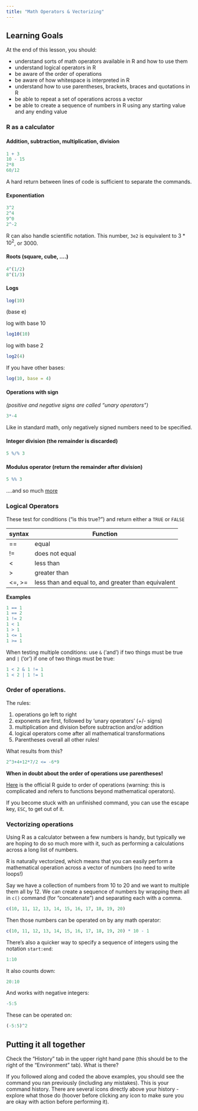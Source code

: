 ```yaml
---
title: "Math Operators & Vectorizing"
---
```


::: {.callout-caution collapse="false"}
## Learning Goals

At the end of this lesson, you should:

-   understand sorts of math operators available in R and how to use them
-   understand logical operators in R
-   be aware of the order of operations
-   be aware of how whitespace is interpreted in R
-   understand how to use parentheses, brackets, braces and quotations in R
-   be able to repeat a set of operations across a vector
-   be able to create a sequence of numbers in R using any starting value and any ending value
:::

### R as a calculator

#### Addition, subtraction, multiplication, division

```r
1 + 3
10 - 15
2*8
60/12
```

A hard return between lines of code is sufficient to separate the commands.

#### Exponentiation

```r
3^2
2^4
9^0
2^-2
```

R can also handle scientific notation. This number, `3e2` is equivalent to $3 * 10^2$, or $3000$.

#### Roots (square, cube, ....)

```r
4^(1/2)
8^(1/3)
```

#### Logs

```r
log(10)
```

(base e)

log with base 10

```r
log10(10)
```

log with base 2

```r
log2(4)
```

If you have other bases:

```r
log(10, base = 4)
```

#### Operations with sign

*(positive and negative signs are called "unary operators")*

```r
3*-4
```

Like in standard math, only negatively signed numbers need to be specified.

#### Integer division (the remainder is discarded)

```r
5 %/% 3
```

#### Modulus operator (return the remainder after division)

```r
5 %% 3
```

....and so much [more](https://stat.ethz.ch/R-manual/R-devel/library/base/html/00Index.html)

### Logical Operators

These test for conditions ("is this true?") and return either a `TRUE` or `FALSE`

| syntax   | Function                                            |
|----------|-----------------------------------------------------|
| ==       | equal                                               |
| !=       | does not equal                                      |
| \<       | less than                                           |
| \>       | greater than                                        |
| \<=, \>= | less than and equal to, and greater than equivalent |

**Examples**

```r
1 == 1
1 == 2
1 != 2
1 < 1
1 > 1
1 <= 1
1 >= 1
```

When testing multiple conditions: use `&` ('and') if two things must be true and `|` ('or') if one of two things must be true:

```r
1 < 2 & 1 != 1 
1 < 2 | 1 != 1
```

### Order of operations.

The rules:

1.  operations go left to right
2.  exponents are first, followed by 'unary operators' (+/- signs)
3.  multiplication and division before subtraction and/or addition
4.  logical operators come after all mathematical transformations
5.  Parentheses overall all other rules!

What results from this?

```r
2^3+4+12*7/2 <= -6*9
```

**When in doubt about the order of operations use parentheses!**

[Here](https://stat.ethz.ch/R-manual/R-devel/library/base/html/Syntax.html) is the official R guide to order of operations (warning: this is complicated and refers to functions beyond mathematical operators).



::: callout-note
If you become stuck with an unfinished command, you can use the escape key, `ESC`, to get out of it.
:::


### Vectorizing operations

Using R as a calculator between a few numbers is handy, but typically we
are hoping to do so much more with it, such as performing a calculations
across a long list of numbers.

R is naturally vectorized, which means that you can easily perform a
mathematical operation across a vector of numbers (no need to write
loops!)

Say we have a collection of numbers from 10 to 20 and we want to
multiple them all by 12. We can create a sequence of numbers by wrapping
them all in `c()` command (for "concatenate") and separating each with a
comma.

```r
c(10, 11, 12, 13, 14, 15, 16, 17, 18, 19, 20)
```

Then those numbers can be operated on by any math operator:

```r
c(10, 11, 12, 13, 14, 15, 16, 17, 18, 19, 20) * 10 - 1
```

There's also a quicker way to specify a sequence of integers using the
notation `start:end`:

```r
1:10
```

It also counts down:

```r
20:10
```

And works with negative integers:

```r
-5:5
```

These can be operated on:

```r
(-5:5)^2
```


::: callout-tip
## Putting it all together

Check the "History" tab in the upper right hand pane (this should be to the right of the "Environment" tab). What is there?

If you followed along and coded the above examples, you should see the command you ran previously (including any mistakes). This is your command history. There are several icons directly above your history - explore what those do (hoover before clicking any icon to make sure you are okay with action before performing it).
:::
